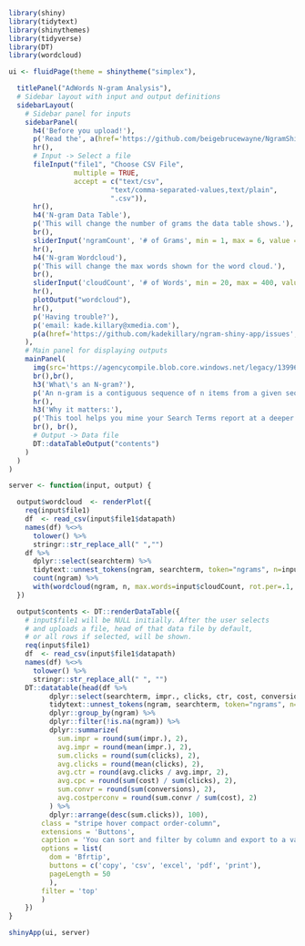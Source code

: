 ```r
library(shiny)
library(tidytext)
library(shinythemes)
library(tidyverse)
library(DT)
library(wordcloud)
```

```r
ui <- fluidPage(theme = shinytheme("simplex"),

  titlePanel("AdWords N-gram Analysis"),
  # Sidebar layout with input and output definitions
  sidebarLayout(
    # Sidebar panel for inputs
    sidebarPanel(
      h4('Before you upload!'),
      p('Read the', a(href='https://github.com/beigebrucewayne/NgramShinyApp/blob/master/README.md', 'data cleaning'), 'section.'),
      hr(),
      # Input -> Select a file
      fileInput("file1", "Choose CSV File",
                multiple = TRUE,
                accept = c("text/csv",
                         "text/comma-separated-values,text/plain",
                         ".csv")),
      hr(),
      h4('N-gram Data Table'),
      p('This will change the number of grams the data table shows.'),
      br(),
      sliderInput('ngramCount', '# of Grams', min = 1, max = 6, value = 1),
      hr(),
      h4('N-gram Wordcloud'),
      p('This will change the max words shown for the word cloud.'),
      br(),
      sliderInput('cloudCount', '# of Words', min = 20, max = 400, value = 100),
      hr(),
      plotOutput("wordcloud"),
      hr(),
      p('Having trouble?'),
      p('email: kade.killary@xmedia.com'),
      p(a(href='https://github.com/kadekillary/ngram-shiny-app/issues', 'file an issue'))
    ),
    # Main panel for displaying outputs
    mainPanel(
      img(src='https://agencycompile.blob.core.windows.net/legacy/13996/logo_crossmedia_red1.png', align = 'center', style='width:200px'),
      br(),br(),
      h3('What\'s an N-gram?'),
      p('An n-gram is a contiguous sequence of n items from a given sequence of text or speech. You can read more', a(href='http://text-analytics101.rxnlp.com/2014/11/what-are-n-grams.html', 'here'), 'and', a(href='https://searchengineland.com/brainlabs-script-find-best-worst-search-queries-using-n-grams-228379', 'here.')),
      hr(),
      h3('Why it matters:'),
      p('This tool helps you mine your Search Terms report at a deeper level. Typically, you pull the report and aggregate terms on a phrase level. This misses a ton of opportunities. N-gram analysis helps to uncover the common phrases, and pairings, that are triggering your keywords. Ideally, you use this to find new negative and positive keywords.'),
      br(), br(),
      # Output -> Data file
      DT::dataTableOutput("contents")
    )
  )
)
```

```r
server <- function(input, output) {

  output$wordcloud  <- renderPlot({
    req(input$file1)
    df  <- read_csv(input$file1$datapath)
    names(df) %<>%
      tolower() %>%
      stringr::str_replace_all(" ","")
    df %>%
      dplyr::select(searchterm) %>%
      tidytext::unnest_tokens(ngram, searchterm, token="ngrams", n=input$ngramCount) %>%
      count(ngram) %>%
      with(wordcloud(ngram, n, max.words=input$cloudCount, rot.per=.1, random.color=FALSE, random.order=FALSE, colors=c("#000000", "#FF1A1A")))
  })

  output$contents <- DT::renderDataTable({
    # input$file1 will be NULL initially. After the user selects
    # and uploads a file, head of that data file by default,
    # or all rows if selected, will be shown.
    req(input$file1)
    df  <- read_csv(input$file1$datapath)
    names(df) %<>%
      tolower() %>%
      stringr::str_replace_all(" ", "")
    DT::datatable(head(df %>%
          dplyr::select(searchterm, impr., clicks, ctr, cost, conversions) %>%
          tidytext::unnest_tokens(ngram, searchterm, token="ngrams", n=input$ngramCount) %>%
          dplyr::group_by(ngram) %>%
          dplyr::filter(!is.na(ngram)) %>%
          dplyr::summarize(
            sum.impr = round(sum(impr.), 2),
            avg.impr = round(mean(impr.), 2),
            sum.clicks = round(sum(clicks), 2),
            avg.clicks = round(mean(clicks), 2),
            avg.ctr = round(avg.clicks / avg.impr, 2),
            avg.cpc = round(sum(cost) / sum(clicks), 2),
            sum.convr = round(sum(conversions), 2),
            avg.costperconv = round(sum.convr / sum(cost), 2)
          ) %>%
          dplyr::arrange(desc(sum.clicks)), 100),
        class = "stripe hover compact order-column",
        extensions = 'Buttons',
        caption = 'You can sort and filter by column and export to a variety of options.',
        options = list(
          dom = 'Bfrtip',
          buttons = c('copy', 'csv', 'excel', 'pdf', 'print'),
          pageLength = 50
          ),
        filter = 'top'
        )
    })
}
```

```r
shinyApp(ui, server)
```

